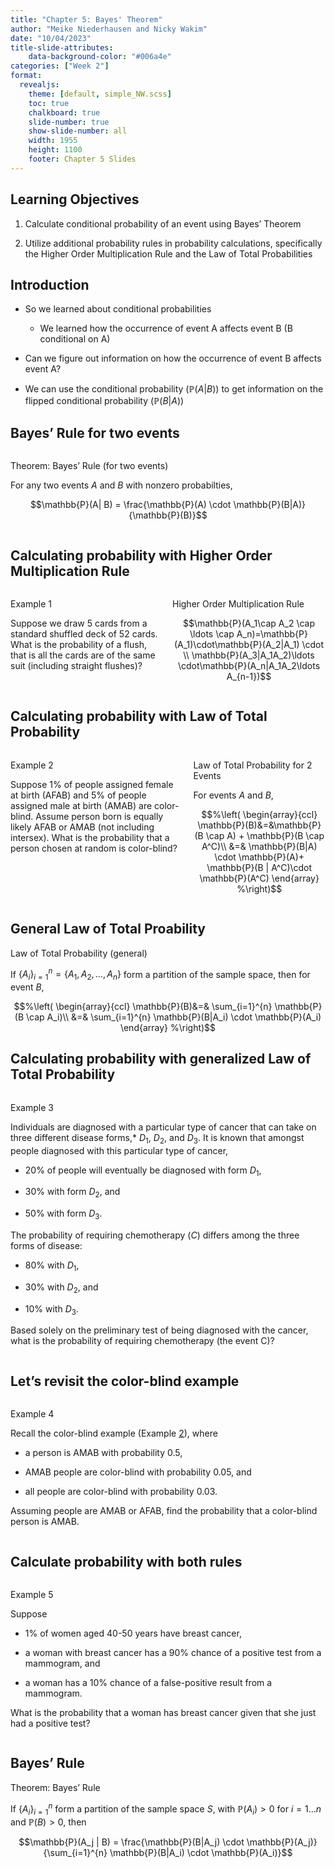 ```yaml
---
title: "Chapter 5: Bayes' Theorem"
author: "Meike Niederhausen and Nicky Wakim"
date: "10/04/2023"
title-slide-attributes:
    data-background-color: "#006a4e"
categories: ["Week 2"]
format: 
  revealjs:
    theme: [default, simple_NW.scss]
    toc: true
    chalkboard: true
    slide-number: true
    show-slide-number: all
    width: 1955
    height: 1100
    footer: Chapter 5 Slides
---
```


## Learning Objectives

1.  Calculate conditional probability of an event using Bayes' Theorem

2.  Utilize additional probability rules in probability calculations, specifically the Higher Order Multiplication Rule and the Law of Total Probabilities

## Introduction

-   So we learned about conditional probabilities

    -   We learned how the occurrence of event A affects event B (B conditional on A)

-   Can we figure out information on how the occurrence of event B affects event A?

-   We can use the conditional probability ($\mathbb{P}(A|B)$) to get information on the flipped conditional probability ($\mathbb{P}(B|A)$)

## Bayes' Rule for two events

::: columns

::: column 
::: theorem
::: thm-title
Theorem: Bayes' Rule (for two events)
:::

::: thm-cont
For any two events $A$ and $B$ with nonzero probabilties,

$$\mathbb{P}(A| B) = 
\frac{\mathbb{P}(A) \cdot \mathbb{P}(B|A)}
{\mathbb{P}(B)}$$
:::
:::

:::
:::


## Calculating probability with Higher Order Multiplication Rule

::: columns

::: column 
::: example
::: ex-title
Example 1
:::

::: ex-cont
Suppose we draw 5 cards from a standard shuffled deck of 52 cards. What is the probability of a flush, that is all the cards are of the same suit (including straight flushes)?
:::
:::
:::

::: column 
::: fact
::: fact-title
Higher Order Multiplication Rule
:::

::: fact-cont
$$\mathbb{P}(A_1\cap A_2 \cap  \ldots \cap A_n)=\mathbb{P}(A_1)\cdot\mathbb{P}(A_2|A_1) \cdot \\
\mathbb{P}(A_3|A_1A_2)\ldots \cdot\mathbb{P}(A_n|A_1A_2\ldots A_{n-1})$$
:::
:::
:::

:::

## Calculating probability with Law of Total Probability

::: columns

::: column 
::: example
::: ex-title
Example 2
:::

::: ex-cont
Suppose 1% of people assigned female at birth (AFAB) and 5% of people assigned male at birth (AMAB) are color-blind. Assume person born is equally likely AFAB or AMAB (not including intersex). What is the probability that a person chosen at random is color-blind?
:::
:::

:::

::: column 
::: fact
::: fact-title
Law of Total Probability for 2 Events
:::

::: fact-cont
For events $A$ and $B$,

$$%\left(
\begin{array}{ccl}
\mathbb{P}(B)&=&\mathbb{P}(B \cap A) + \mathbb{P}(B \cap A^C)\\
           &=& \mathbb{P}(B|A) \cdot \mathbb{P}(A)+ \mathbb{P}(B | A^C)\cdot \mathbb{P}(A^C)
\end{array}
%\right)$$
:::
:::

:::
:::

## General Law of Total Proability

::: fact
::: fact-title
Law of Total Probability (general)
:::

::: fact-cont
If $\{A_i\}_{i=1}^{n} = \{A_1, A_2, \ldots, A_n\}$ form a partition of the sample space, then for event $B$,

$$%\left(
\begin{array}{ccl}
\mathbb{P}(B)&=& \sum_{i=1}^{n} \mathbb{P}(B \cap A_i)\\
           &=& \sum_{i=1}^{n} \mathbb{P}(B|A_i) \cdot \mathbb{P}(A_i)
\end{array}
%\right)$$
:::
:::


## Calculating probability with generalized Law of Total Probability {.smaller}

::: columns

::: {.column width="40%"}
::: example
::: ex-title
Example 3
:::

::: ex-cont
Individuals are diagnosed with a particular type of cancer that can take on three different disease forms,\* $D_1$, $D_2$, and $D_3$. It is known that amongst people diagnosed with this particular type of cancer,

-   20% of people will eventually be diagnosed with form $D_1$,

-   30% with form $D_2$, and

-   50% with form $D_3$.

The probability of requiring chemotherapy ($C$) differs among the three forms of disease:

-   80% with $D_1$,

-   30% with $D_2$, and

-   10% with $D_3$.

Based solely on the preliminary test of being diagnosed with the cancer, what is the probability of requiring chemotherapy (the event C)?
:::
:::

:::
:::

## Let's revisit the color-blind example

::: columns

::: {.column width="40%"}
::: example
::: ex-title
Example 4
:::

::: ex-cont
Recall the color-blind example (Example [2](#Ex_colorblind){reference-type="ref" reference="Ex_colorblind"}), where

-   a person is AMAB with probability 0.5,

-   AMAB people are color-blind with probability 0.05, and

-   all people are color-blind with probability 0.03.

Assuming people are AMAB or AFAB, find the probability that a color-blind person is AMAB.
:::
:::

:::
:::

## Calculate probability with both rules

::: columns

::: {.column width="40%"}
::: example
::: ex-title
Example 5
:::

::: ex-cont
Suppose

-   1% of women aged 40-50 years have breast cancer,

-   a woman with breast cancer has a 90% chance of a positive test from a mammogram, and

-   a woman has a 10% chance of a false-positive result from a mammogram.

What is the probability that a woman has breast cancer given that she just had a positive test?
:::
:::

:::
:::

## Bayes' Rule

::: theorem
::: thm-title
Theorem: Bayes' Rule
:::

::: thm-cont
If $\{A_i\}_{i=1}^{n}$ form a partition of the sample space $S$, with $\mathbb{P}(A_i)>0$ for $i=1\ldots n$ and $\mathbb{P}(B)>0$, then

$$\mathbb{P}(A_j | B) = 
\frac{\mathbb{P}(B|A_j) \cdot \mathbb{P}(A_j)}
{\sum_{i=1}^{n} \mathbb{P}(B|A_i) \cdot \mathbb{P}(A_i)}$$
:::
:::
